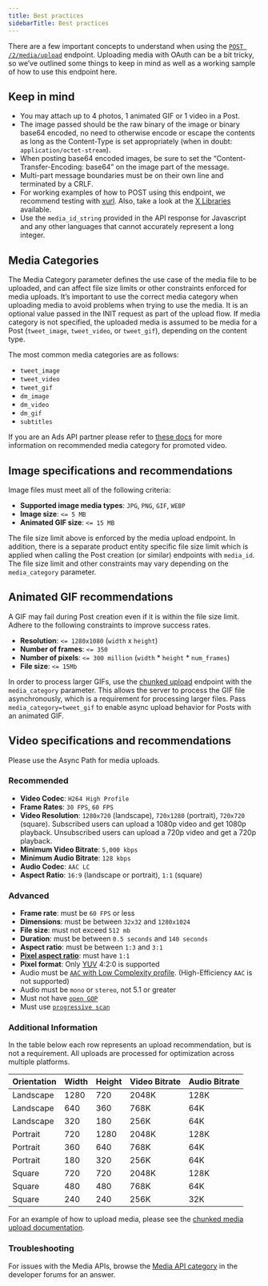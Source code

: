 ```yaml
---
title: Best practices
sidebarTitle: Best practices
---
```


There are a few important concepts to understand when using the [`POST /2/media/upload`](/x-api/media/media-upload) endpoint. Uploading media with OAuth can be a bit tricky, so we’ve outlined some things to keep in mind as well as a working sample of how to use this endpoint here.

## Keep in mind

- You may attach up to 4 photos, 1 animated GIF or 1 video in a Post.
- The image passed should be the raw binary of the image or binary base64 encoded, no need to otherwise encode or escape the contents as long as the Content-Type is set appropriately (when in doubt: `application/octet-stream`).
- When posting base64 encoded images, be sure to set the “Content-Transfer-Encoding: base64” on the image part of the message.
- Multi-part message boundaries must be on their own line and terminated by a CRLF.
- For working examples of how to POST using this endpoint, we recommend testing with [xurl](https://github.com/xdevplatform/xurl). Also, take a look at the [X Libraries](/resources/tools-and-libraries) available.
- Use the `media_id_string` provided in the API response for Javascript and any other languages that cannot accurately represent a long integer.

## Media Categories

The Media Category parameter defines the use case of the media file to be uploaded, and can affect file size limits or other constraints enforced for media uploads. It’s important to use the correct media category when uploading media to avoid problems when trying to use the media. It is an optional value passed in the INIT request as part of the upload flow. If media category is not specified, the uploaded media is assumed to be media for a Post (`tweet_image`, `tweet_video`, or `tweet_gif`), depending on the content type.

The most common media categories are as follows:

- `tweet_image`
- `tweet_video`
- `tweet_gif`
- `dm_image`
- `dm_video`
- `dm_gif`
- `subtitles`

If you are an Ads API partner please refer to [these docs](/x-ads-api/creatives#promoted-video) for more information on recommended media category for promoted video.

## Image specifications and recommendations

Image files must meet all of the following criteria:

- **Supported image media types**: `JPG`, `PNG`, `GIF`, `WEBP`
- **Image size**: `<= 5 MB`
- **Animated GIF size**: `<= 15 MB`

The file size limit above is enforced by the media upload endpoint. In addition, there is a separate product entity specific file size limit which is applied when calling the Post creation (or similar) endpoints with `media_id`. The file size limit and other constraints may vary depending on the `media_category` parameter.

## Animated GIF recommendations

A GIF may fail during Post creation even if it is within the file size limit. Adhere to the following constraints to improve success rates.

- **Resolution**: `<= 1280x1080` (`width` x `height`)
- **Number of frames**: `<= 350`
- **Number of pixels**: `<= 300 million` (`width` * `height` * `num_frames`)
- **File size**: `<= 15Mb`

In order to process larger GIFs, use the [chunked upload](/x-api/media/quickstart/chunked-media-upload) endpoint with the `media_category` parameter. This allows the server to process the GIF file asynchronously, which is a requirement for processing larger files. Pass `media_category=tweet_gif` to enable async upload behavior for Posts with an animated GIF.

## Video specifications and recommendations

Please use the Async Path for media uploads.

### Recommended

- **Video Codec**: `H264 High Profile`
- **Frame Rates**: `30 FPS`, `60 FPS`
- **Video Resolution**: `1280x720` (landscape), `720x1280` (portrait), `720x720` (square). Subscribed users can upload a 1080p video and get 1080p playback. Unsubscribed users can upload a 720p video and get a 720p playback.
- **Minimum Video Bitrate**: `5,000 kbps`
- **Minimum Audio Bitrate**: `128 kbps`
- **Audio Codec**: `AAC LC`
- **Aspect Ratio**: `16:9` (landscape or portrait), `1:1` (square)

### Advanced

- **Frame rate**: must be `60 FPS` or less
- **Dimensions**: must be between `32x32` and `1280x1024`
- **File size**: must not exceed `512 mb`
- **Duration**: must be between `0.5 seconds` and `140 seconds`
- **Aspect ratio**: must be between `1:3` and `3:1`
- **[Pixel aspect ratio](https://en.wikipedia.org/wiki/Pixel_aspect_ratio)**: must have `1:1`
- **Pixel format**: Only [YUV](https://en.wikipedia.org/wiki/YUV) 4:2:0 is supported
- Audio must be [`AAC` with Low Complexity profile](https://en.wikipedia.org/wiki/Advanced_Audio_Coding#Modular_encoding). (High-Efficiency `AAC` is not supported)
- Audio must be `mono` or `stereo`, not 5.1 or greater
- Must not have [`open GOP`](https://en.wikipedia.org/wiki/Group_of_pictures)
- Must use [`progressive scan`](https://en.wikipedia.org/wiki/Progressive_scan)

### Additional Information

In the table below each row represents an upload recommendation, but is not a requirement. All uploads are processed for optimization across multiple platforms.

| Orientation | Width | Height | Video Bitrate | Audio Bitrate |
| :--- | :--- | :--- | :--- | :--- |
| Landscape | 1280 | 720 | 2048K | 128K |
| Landscape | 640 | 360 | 768K | 64K |
| Landscape | 320 | 180 | 256K | 64K |
| Portrait | 720 | 1280 | 2048K | 128K |
| Portrait | 360 | 640 | 768K | 64K |
| Portrait | 180 | 320 | 256K | 64K |
| Square | 720 | 720 | 2048K | 128K |
| Square | 480 | 480 | 768K | 64K |
| Square | 240 | 240 | 256K | 32K |

For an example of how to upload media, please see the [chunked media upload documentation](/x-api/media/quickstart/chunked-media-upload).

### Troubleshooting

For issues with the Media APIs, browse the [Media API category](https://devcommunity.x.com/c/x-api/media-apis) in the developer forums for an answer.